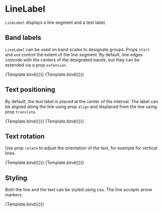 
<Meta title="Addons/Annotation/LineLabel" />

# LineLabel


`LineLabel` displays a line segment and a text label.

<ArgsTable of={LineLabel} />

## Band labels

`LineLabel` can be used on band scales to designate groups. Props `start` and `end` control the extent of the line segment.
By default, line edges coincide with the centers of the designated bands, but they can be extended via a prop `extension`.

<Canvas>
    <Story
        name="band centers"
        args={{
            start: ['A', 104],
            end: ['D', 104],
            rotate: 0,
            textStyle: { textAnchor: 'middle' },
            children: 'A - D',
        }}
        component={LineLabel}
        decorators={[ChartBandViewAxisDecorator]}
    >
        {Template.bind({})}
    </Story>
    <Story
        name="band edges"
        args={{
            start: ['A', 104],
            end: ['D', 104],
            expansion: [0.5, 0.5],
            rotate: 0,
            textStyle: { textAnchor: 'middle' },
            children: 'A - D (extended)',
        }}
        component={LineLabel}
        decorators={[ChartBandViewAxisDecorator]}
    >
        {Template.bind({})}
    </Story>
</Canvas>

## Text positioning

By default, the text label is placed at the center of the interval. The label can be aligned along the line using prop `align` and displaced from the line using prop `translate`.

<Canvas>
    <Story
        name="left aligned"
        args={{
            start: ['B', 104],
            end: ['E', 104],
            align: 0,
            expansion: [0.5, 0.5],
            textStyle: { textAnchor: 'start' },
            children: 'left aligned',
        }}
        component={LineLabel}
        decorators={[ChartBandViewAxisDecorator]}
    >
        {Template.bind({})}
    </Story>
    <Story
        name="below line"
        args={{
            start: ['D', -16],
            end: ['F', -16],
            translate: [0, 18],
            align: 0.5,
            expansion: [0.5, 0.5],
            textStyle: { textAnchor: 'middle' },
            children: 'below line',
        }}
        component={LineLabel}
        decorators={[ChartBandViewAxisDecorator]}
    >
        {Template.bind({})}
    </Story>
</Canvas>

## Text rotation

Use prop `rotate` to adjust the orientation of the text, for example for vertical lines.

<Canvas>
    <Story
        name="vertical line, horizontal label"
        args={{
            start: [104, 100],
            end: [104, 60],
            align: 0.5,
            translate: [10, 0],
            textStyle: { textAnchor: 'start' },
            children: 'label',
        }}
        component={LineLabel}
        decorators={[ChartLinearViewAxisDecorator]}
    >
        {Template.bind({})}
    </Story>
    <Story
        name="vertical label"
        args={{
            start: [104, 100],
            end: [104, 60],
            translate: [10, 0],
            rotate: 90,
            align: 0.5,
            textStyle: { textAnchor: 'middle' },
            children: 'rotated',
        }}
        component={LineLabel}
        decorators={[ChartLinearViewAxisDecorator]}
    >
        {Template.bind({})}
    </Story>
</Canvas>

## Styling

Both the line and the text can be styled using css. The line accepts arrow markers.

<Canvas>
    <Story
        name="styling"
        args={{
            start: ['D', 104],
            end: ['F', 104],
            align: 0.5,
            translate: [0, -6],
            textStyle: { textAnchor: 'middle', fontWeight: 600, fill: '#dd2222', fontSize: 11 },
            lineStyle: { stroke: '#dd2222', strokeWidth: 2 },
            children: '★★★',
        }}
        component={LineLabel}
        decorators={[ChartBandViewAxisDecorator]}
    >
        {Template.bind({})}
    </Story>
    <Story name="arrow">
        <Chart size={[400, 300]} padding={[40, 40, 60, 60]} style={{ display: 'inline-block' }}>
            <Surface variant={'inner'} />
            <View
                scaleX={{
                    variant: 'band',
                    domain: ['A', 'B', 'C', 'D', 'E', 'F'],
                    padding: 0.2,
                }}
                scaleY={{
                    variant: 'linear',
                    domain: [0, 100],
                }}
            >
                <ArrowMarker id="arrow" variant="Chevron" style={{ stroke: '#222222' }} />
                <GridLines variant={'x'} />
                <GridLines variant={'y'} />
                <Axis variant={'bottom'} />
                <Axis variant={'left'} />
                <LineLabel
                    start={['D', 104]}
                    end={['F', 104]}
                    translate={[0, -6]}
                    textStyle={{ textAnchor: 'middle', fontWeight: 600 }}
                    lineStyle={{ strokeWidth: 2 }}
                    markerEnd={'arrow'}
                    children={'label'}
                />
            </View>
        </Chart>
    </Story>
</Canvas>
